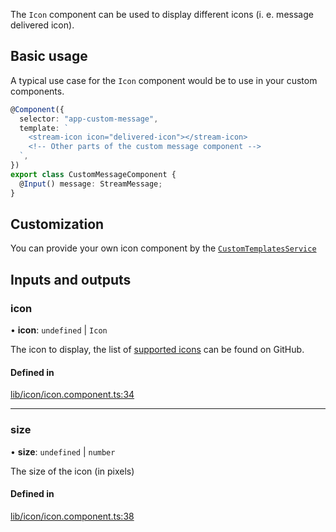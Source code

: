 The `Icon` component can be used to display different icons (i. e. message delivered icon).

## Basic usage

A typical use case for the `Icon` component would be to use in your custom components.

```typescript
@Component({
  selector: "app-custom-message",
  template: `
    <stream-icon icon="delivered-icon"></stream-icon>
    <!-- Other parts of the custom message component -->
  `,
})
export class CustomMessageComponent {
  @Input() message: StreamMessage;
}
```

## Customization

You can provide your own icon component by the [`CustomTemplatesService`](../services/CustomTemplatesService.mdx)

[//]: # "Start of generated content"
## Inputs and outputs 


### icon

• **icon**: `undefined` \| `Icon`

The icon to display, the list of [supported icons](https://github.com/GetStream/stream-chat-angular/tree/master/projects/stream-chat-angular/src/lib/icon/icon.component.ts) can be found on GitHub.

#### Defined in

[lib/icon/icon.component.ts:34](https://github.com/GetStream/stream-chat-angular/blob/d7b13ff/projects/stream-chat-angular/src/lib/icon/icon.component.ts#L34)

___

### size

• **size**: `undefined` \| `number`

The size of the icon (in pixels)

#### Defined in

[lib/icon/icon.component.ts:38](https://github.com/GetStream/stream-chat-angular/blob/d7b13ff/projects/stream-chat-angular/src/lib/icon/icon.component.ts#L38)

[//]: # "End of generated content"
